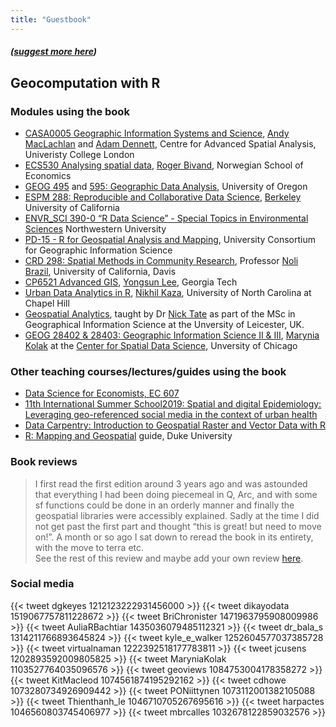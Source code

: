 ```yaml
---
title: "Guestbook"
---
```


##### ([suggest more here](https://github.com/geocompr/geocompr.github.io/edit/source/guestbook.qmd))

## Geocomputation with R

### Modules using the book

- [CASA0005 Geographic Information Systems and Science](https://andrewmaclachlan.github.io/CASA0005repo/), [Andy MacLachlan](https://twitter.com/andymaclachlan) and [Adam Dennett](https://twitter.com/adam_dennett), Centre for Advanced Spatial Analysis, Univeristy College London
- [ECS530 Analysing spatial data](https://www.nhh.no/en/courses/analysing-spatial-data/), [Roger Bivand](https://www.nhh.no/en/employees/faculty/roger-bivand/), Norwegian School of Economics
- [GEOG 495](http://geog.uoregon.edu/bartlein/courses/geog495/readings.html) and [595: Geographic Data Analysis](https://pjbartlein.github.io/GeogDataAnalysis/), University of Oregon
- [ESPM 288: Reproducible and Collaborative Data Science](https://espm-288.carlboettiger.info/), [Berkeley](https://classes.berkeley.edu/content/2018-spring-espm-288-001-lab-001) University of California
<!-- [Stat 6864 Introduction to Data Science](http://www.sci.csueastbay.edu/~esuess/stat6864/) -->
- [ENVR_SCI 390-0 "R Data Science" - Special Topics in Environmental Sciences](https://www.northwestern.edu/class-descriptions/4730/WCAS/ENVR_SCI/390-0/28232.html) Northwestern University
- [PD-15 - R for Geospatial Analysis and Mapping](https://gistbok.ucgis.org/bok-topics/r-geospatial-analysis-and-mapping), University Consortium for Geographic Information Science
<!-- [GEO503: Spatial Data Science](http://adamwilson.us/SpatialDataScience/) -->
- [CRD 298: Spatial Methods in Community Research](https://crd230.github.io/index.html),  Professor [Noli Brazil](https://humanecology.ucdavis.edu/people/noli-brazil), University of California, Davis 
- [CP6521 Advanced GIS](https://rstudio-pubs-static.s3.amazonaws.com/460816_f7e4d237e0334e9887323686041bd762.html), [Yongsun Lee](https://sites.google.com/view/yongsunglee), Georgia Tech
- [Urban Data Analytics in R](https://sia.planning.unc.edu/teaching/techniques-course/), [Nikhil Kaza](https://sia.planning.unc.edu/), University of North Carolina at Chapel Hill
-  [Geospatial Analytics](https://le.ac.uk/modules/2019/gy7707), taught by Dr [Nick Tate](https://www2.le.ac.uk/departments/geography/people/njt9) as part of the MSc in Geographical Information Science at the Unversity of Leicester, UK.
-  [GEOG 28402 & 28403: Geographic Information Science II & III](https://geography.uchicago.edu/content/geographical-sciences-and-gis-courses), [Marynia Kolak](https://makosak.github.io/) at the [Center for Spatial Data Science](https://makosak.github.io/), Unversity of Chicago

### Other teaching courses/lectures/guides using the book

- [Data Science for Economists, EC 607](https://github.com/uo-ec607/lectures)
- [11th International Summer School2019: Spatial and digital Epidemiology: Leveraging geo-referenced social media in the context of urban health](http://spatialepidemiology.strikingly.com/)
- [Data Carpentry: Introduction to Geospatial Raster and Vector Data with R](https://datacarpentry.org/r-raster-vector-geospatial/)
- [R: Mapping and Geospatial](https://guides.library.duke.edu/r-geospatial) guide, Duke University

### Book reviews

> I first read the first edition around 3 years ago and was astounded that everything I had been doing piecemeal in Q, Arc, and with some sf functions could be done in an orderly manner and finally the geospatial libraries were accessibly explained. Sadly at the time I did not get past the first part and thought "this is great! but need to move on!". A month or so ago I sat down to reread the book in its entirety, with the move to terra etc.  
See the rest of this review and maybe add your own review [here](https://www.amazon.com/Geocomputation-Chapman-Hall-Robin-Lovelace/dp/1138304514/). 

### Social media

{{< tweet dgkeyes 1212123222931456000 >}}
{{< tweet dikayodata 1519067757811228672 >}}
{{< tweet BriChronister 1471963795908009986 >}}
{{< tweet AuliaRBachtiar 1435036079485112321 >}}
{{< tweet dr_bala_s 1314211766893645824 >}}
{{< tweet kyle_e_walker 1252604577037385728 >}}
{{< tweet virtualnaman 1222392518177783811 >}}
{{< tweet jcusens 1202893592009805825 >}}
{{< tweet MaryniaKolak 1103527764035096576 >}}
{{< tweet geoviews 1084753004178358272 >}}
{{< tweet KitMacleod 1074561874195292162 >}}
{{< tweet cdhowe 1073280734926909442 >}}
{{< tweet PONiittynen 1073112001382105088 >}}
{{< tweet Thienthanh_le 1046710705267695616 >}}
{{< tweet harpactes 1046560803745406977 >}}
{{< tweet mbrcalles 1032678122859032576 >}}
